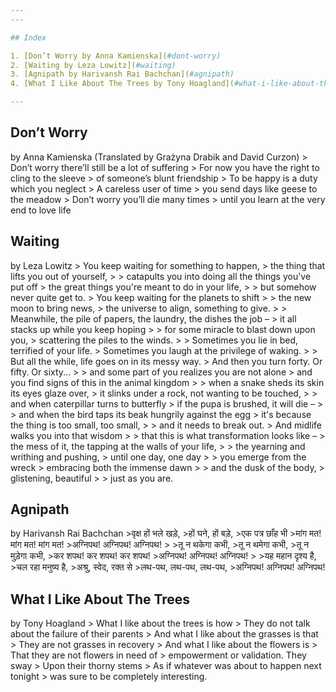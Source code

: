 ```yaml
---
---

## Index

1. [Don’t Worry by Anna Kamienska](#dont-worry)
2. [Waiting by Leza Lowitz](#waiting)
3. [Agnipath by Harivansh Rai Bachchan](#agnipath)
4. [What I Like About The Trees by Tony Hoagland](#what-i-like-about-the-trees)

---
```


## Don’t Worry

<PoetryAuthor>
by Anna Kamienska (Translated by Grażyna Drabik and David Curzon)
</PoetryAuthor>

<Poetry>
> Don’t worry there’ll still be a lot of suffering
> For now you have the right to cling to the sleeve
> of someone’s blunt friendship
> To be happy is a duty which you neglect
> A careless user of time
> you send days like geese to the meadow
> Don’t worry you’ll die many times
> until you learn at the very end to love life
</Poetry>


## Waiting

<PoetryAuthor>
by Leza Lowitz
</PoetryAuthor>

<Poetry>
> You keep waiting for something to happen,
> the thing that lifts you out of yourself,
>
> catapults you into doing all the things you've put off
> the great things you're meant to do in your life,
>
> but somehow never quite get to.
> You keep waiting for the planets to shift
>
> the new moon to bring news,
> the universe to align, something to give.
>
> Meanwhile, the pile of papers, the laundry, the dishes the job –
> it all stacks up while you keep hoping
>
> for some miracle to blast down upon you,
> scattering the piles to the winds.
>
> Sometimes you lie in bed, terrified of your life.
> Sometimes you laugh at the privilege of waking.
>
> But all the while, life goes on in its messy way.
> And then you turn forty. Or fifty. Or sixty...
>
> and some part of you realizes you are not alone
> and you find signs of this in the animal kingdom
>
> when a snake sheds its skin its eyes glaze over,
> it slinks under a rock, not wanting to be touched,
>
> and when caterpillar turns to butterfly
> if the pupa is brushed, it will die –
>
> and when the bird taps its beak hungrily against the egg
> it's because the thing is too small, too small,
>
> and it needs to break out.
> And midlife walks you into that wisdom
>
> that this is what transformation looks like –
> the mess of it, the tapping at the walls of your life,
>
> the yearning and writhing and pushing,
> until one day, one day
>
> you emerge from the wreck
> embracing both the immense dawn
>
> and the dusk of the body,
> glistening, beautiful
>
> just as you are.
</Poetry>

## Agnipath

<PoetryAuthor>
by Harivansh Rai Bachchan
</PoetryAuthor>

<Poetry>
>वृक्ष हों भले खड़े,
>हों घने, हों बड़े,
>एक पत्र छाँह भी
>मांग मत! मांग मत! मांग मत!
>अग्निपथ! अग्निपथ! अग्निपथ!
>
>तू न थकेगा कभी,
>तू न थमेगा कभी,
>तू न मुड़ेगा कभी,
>कर शपथ! कर शपथ! कर शपथ!
>अग्निपथ! अग्निपथ! अग्निपथ!
>
>यह महान दृश्य है,
>चल रहा मनुष्य है,
>अश्रु, स्वेद, रक्त से
>लथ-पथ, लथ-पथ, लथ-पथ,
>अग्निपथ! अग्निपथ! अग्निपथ!
</Poetry>

## What I Like About The Trees

<PoetryAuthor>
by Tony Hoagland
</PoetryAuthor>

<Poetry>
> What I like about the trees is how
> They do not talk about the failure of their parents
> And what I like about the grasses is that
> They are not grasses in recovery
> And what I like about the flowers is
> That they are not flowers in need of
> empowerment or validation. They sway
> Upon their thorny stems
> As if whatever was about to happen next tonight
> was sure to be completely interesting.
</Poetry>
